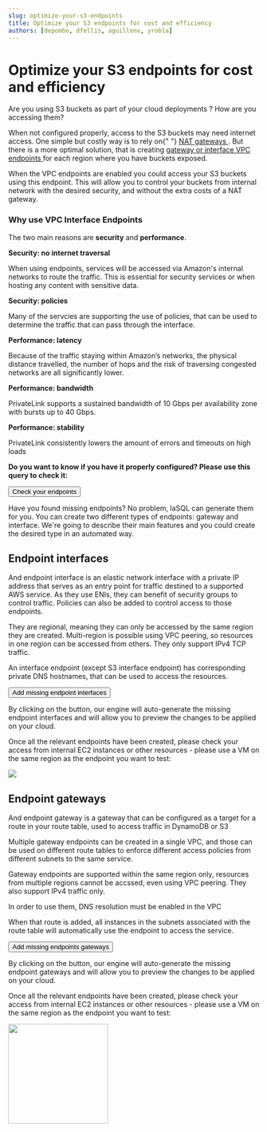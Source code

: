 ```yaml
---
slug: optimize-your-s3-endpoints
title: Optimize your S3 endpoints for cost and efficiency
authors: [depombo, dfellis, aguillenv, yrobla]
---
```


# Optimize your S3 endpoints for cost and efficiency

<p>
  Are you using S3 buckets as part of your cloud deployments ? How are you
  accessing them?
</p>
<p>
  When not configured properly, access to the S3 buckets may need internet
  access. One simple but costly way is to rely on{" "}
  <a
    href="https://docs.aws.amazon.com/en_en/vpc/latest/userguide/vpc-nat-gateway.html"
    target="_blank"
  >
    NAT gateways
  </a>
  . But there is a more optimal solution, that is creating <a
    href="https://docs.aws.amazon.com/vpc/latest/privatelink/vpc-endpoints-s3.html"
    target="_blank"
  >
    gateway or interface VPC endpoints
  </a> for each region where you have buckets exposed.
</p>

<p>
  When the VPC endpoints are enabled you could access your S3 buckets using this
  endpoint. This will allow you to control your buckets from internal network
  with the desired security, and without the extra costs of a NAT gateway.
</p>

### Why use VPC Interface Endpoints

The two main reasons are **security** and **performance**.

**Security: no internet traversal**
<p>When using endpoints, services will be accessed via Amazon's internal networks to route the traffic. This is essential for security services or when hosting any content with sensitive data.</p>

**Security: policies**
<p>Many of the servcies are supporting the use of policies, that can be used to determine the traffic that can pass through the interface.</p>

**Performance: latency**
<p>Because of the traffic staying within Amazon’s networks, the physical distance travelled, the number of hops and the risk of traversing congested networks are all significantly lower. </p>

**Performance: bandwidth**
<p>PrivateLink supports a sustained bandwidth of 10 Gbps per availability zone with bursts up to 40 Gbps.</p>

**Performance: stability**
<p>PrivateLink consistently lowers the amount of errors and timeouts on high loads</p>

**Do you want to know if you have it properly configured? Please use this query to check it:**

<!--- https://www.urlencoder.org/ -->

<p>
  <a href="https://app.iasql.com/#/button/Check S3 endpoints/--%20Installing%20the%20needed%20modules%0ASELECT%20iasql_install%28%27aws_s3%27%29%3B%0ASELECT%20iasql_install%28%27aws_vpc%27%29%3B%0A--%20Sync%20the%20existing%20data%0Aselect%20%2A%20from%20iasql_sync%28%29%3B%0A--%20Perform%20the%20query%20for%20endpoints%0Aselect%20bucket.region%2C%20vpc.is_default%2C%20vpc.cidr_block%2C%0A%28select%20count%28%2A%29%3E0%20from%20endpoint_gateway%20where%20endpoint_gateway.region%3Dbucket.region%20and%20service%3D%27s3%27%20and%20endpoint_gateway.vpc_id%3Dvpc.id%29%20as%20has_endpoint_gateway%2C%0A%28select%20count%28%2A%29%3E0%20from%20endpoint_interface%20where%20endpoint_interface.region%3Dbucket.region%20and%20service%3D%27s3%27%20and%20endpoint_interface.vpc_id%3Dvpc.id%29%20as%20has_endpoint_interface%0Afrom%20bucket%20left%20outer%20join%20vpc%20on%20vpc.region%3Dbucket.region%3B">
    <button class="button button--lg button--primary">
      Check your endpoints
    </button>
  </a>
</p>

<p>
  Have you found missing endpoints? No problem, IaSQL can generate them for you. You can create two different types of endpoints: gateway and interface. We're going to describe their main features and you could create the desired type in an automated way.</p>
  
## Endpoint interfaces

<p>And endpoint interface is an elastic network interface with a private IP address that serves as an entry point for traffic destined to a supported AWS service. As they use ENIs, they can benefit of security groups to control traffic. Policies can also be added to control access to those endpoints.</p>
<p>They are regional, meaning they can only be accessed by the same region they are created. Multi-region is possible using VPC peering, so resources in one region can be accessed from others. They only support IPv4 TCP traffic.</p>
<p>An interface endpoint (except S3 interface endpoint) has corresponding private DNS hostnames, that can be used to access the resources.</p>

<p>
  <a href="https://app.iasql.com/#/button/Add S3 endpoint interfaces/--%20Inserts%20the%20missing%20endpoints%0Ainsert%20into%20endpoint_interface%28region%2C%20vpc_id%2C%20service%29%20select%20bucket.region%2C%20vpc.id%2C%20%27s3%27%20from%20bucket%20inner%20join%20vpc%0Aon%20bucket.region%3Dvpc.region%20where%20not%20exists%20%28select%20id%20from%20endpoint_interface%20where%20endpoint_interface.region%3Dbucket.region%20and%20endpoint_interface.vpc_id%3Dvpc.id%29%3B%0A--%20Preview%20the%20changes%0Aselect%20%2A%20from%20iasql_preview_apply%28%29%3B%0A--%20Apply%20the%20changes%0A--select%20%2A%20from%20iasql_apply%28%29%3B">
    <button class="button button--lg button--primary">
      Add missing endpoint interfaces
    </button>
  </a>
</p>

<p>By clicking on the button, our engine will auto-generate the missing endpoint interfaces
  and will allow you to preview the changes to be applied on your cloud.
</p>

<p>
  Once all the relevant endpoints have been created, please check your access
  from internal EC2 instances or other resources - please use a VM on the same region as
  the endpoint you want to test:
</p>

  <img src="img/s3_via_interface.png" />


## Endpoint gateways

<p>And endpoint gateway is a gateway that can be configured as a target for a route in your route table, used to access traffic in DynamoDB or S3</p>
<p>Multiple gateway endpoints can be created in a single VPC, and those can be used on different route tables to enforce different access policies from different subnets to the same service.</p>
<p>Gateway endpoints are supported within the same region only, resources from multiple regions cannot be accssed, even using VPC peering. They also support IPv4 traffic only.</p>
<p>In order to use them, DNS resolution must be enabled in the VPC</p>
<p>When that route is added, all instances in the subnets associated with the route table will automatically use the endpoint to access the service.</p>

<p>
  <a href="https://app.iasql.com/#/button/Add S3 endpoint interfaces/--%20Inserts%20the%20missing%20endpoints%0Ainsert%20into%20endpoint_gateway%28region%2C%20vpc_id%2C%20service%29%20select%20bucket.region%2C%20vpc.id%2C%20%27s3%27%20from%20bucket%20inner%20join%20vpc%20on%20bucket.region%3Dvpc.region%20where%20not%20exists%20%28select%20id%20from%20endpoint_gateway%20where%20endpoint_gateway.region%3Dbucket.region%20and%20endpoint_gateway.vpc_id%3Dvpc.id%29%0A--%20Preview%20the%20changes%0Aselect%20%2A%20from%20iasql_preview_apply%28%29%3B%0A--%20Apply%20the%20changes%0A--select%20%2A%20from%20iasql_apply%28%29%3B">
    <button class="button button--lg button--primary">
      Add missing endpoints gateways
    </button>
  </a>
</p>

  <p>By clicking on the button, our engine will auto-generate the missing endpoint gateways
  and will allow you to preview the changes to be applied on your cloud.
</p>

<p>
  Once all the relevant endpoints have been created, please check your access
  from internal EC2 instances or other resources - please use a VM on the same region as
  the endpoint you want to test:
</p>

<div class="col col--12">
  <img src="img/ec2_using_vpc.png" height="200" />
</div>